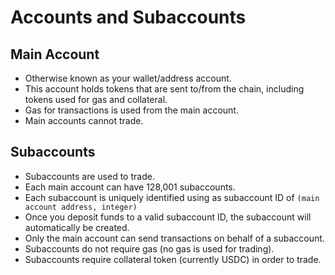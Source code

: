 # Accounts and Subaccounts

## Main Account
* Otherwise known as your wallet/address account.
* This account holds tokens that are sent to/from the chain, including tokens used for gas and collateral.
* Gas for transactions is used from the main account.
* Main accounts cannot trade.

## Subaccounts
* Subaccounts are used to trade.
* Each main account can have 128,001 subaccounts.
* Each subaccount is uniquely identified using as subaccount ID of `(main account address, integer)`
* Once you deposit funds to a valid subaccount ID, the subaccount will automatically be created.
* Only the main account can send transactions on behalf of a subaccount.
* Subaccounts do not require gas (no gas is used for trading).
* Subaccounts require collateral token (currently USDC) in order to trade.
